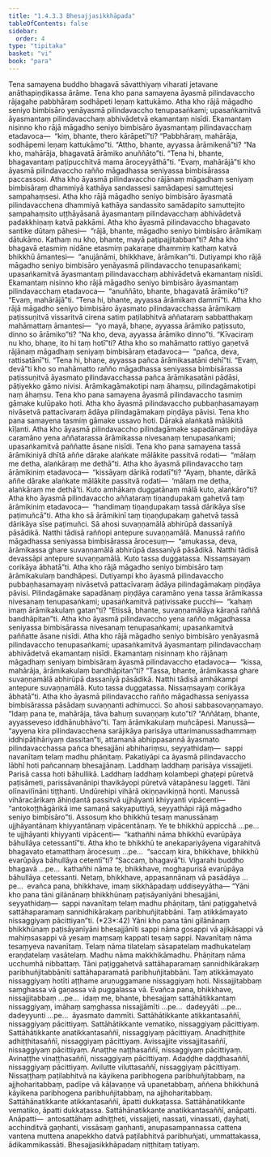 ```yaml
---
title: "1.4.3.3 Bhesajjasikkhāpada"
tableOfContents: false
sidebar:
  order: 4
type: "tipitaka"
basket: "vi"
book: "para"
---
```



<DynamicBreadcrumb />

<Division number="618" book="para">

<Paragraph number="2307" book="para">
Tena samayena buddho bhagavā sāvatthiyaṃ viharati jetavane anāthapiṇḍikassa ārāme. Tena kho pana samayena āyasmā pilindavaccho rājagahe pabbhāraṃ sodhāpeti leṇaṃ kattukāmo. Atha kho rājā māgadho seniyo bimbisāro yenāyasmā pilindavaccho tenupasaṅkami; upasaṅkamitvā āyasmantaṃ pilindavacchaṃ abhivādetvā ekamantaṃ nisīdi. Ekamantaṃ nisinno kho rājā māgadho seniyo bimbisāro āyasmantaṃ pilindavacchaṃ etadavoca—  “kiṃ, bhante, thero kārāpetī”ti? “Pabbhāraṃ, mahārāja, sodhāpemi leṇaṃ kattukāmo”ti. “Attho, bhante, ayyassa ārāmikenā”ti? “Na kho, mahārāja, bhagavatā ārāmiko anuññāto”ti. “Tena hi, bhante, bhagavantaṃ paṭipucchitvā mama āroceyyāthā”ti. “Evaṃ, mahārājā”ti kho āyasmā pilindavaccho rañño māgadhassa seniyassa bimbisārassa paccassosi. Atha kho āyasmā pilindavaccho rājānaṃ māgadhaṃ seniyaṃ bimbisāraṃ dhammiyā kathāya sandassesi samādapesi samuttejesi sampahaṃsesi. Atha kho rājā māgadho seniyo bimbisāro āyasmatā pilindavacchena dhammiyā kathāya sandassito samādapito samuttejito sampahaṃsito uṭṭhāyāsanā āyasmantaṃ pilindavacchaṃ abhivādetvā padakkhiṇaṃ katvā pakkāmi.
</Paragraph>

</Division>
<Division number="619" book="para">

<Paragraph number="2308" book="para">
Atha kho āyasmā pilindavaccho bhagavato santike dūtaṃ pāhesi—  “rājā, bhante, māgadho seniyo bimbisāro ārāmikaṃ dātukāmo. Kathaṃ nu kho, bhante, mayā paṭipajjitabban”ti? Atha kho bhagavā etasmiṃ nidāne etasmiṃ pakaraṇe dhammiṃ kathaṃ katvā bhikkhū āmantesi—  “anujānāmi, bhikkhave, ārāmikan”ti. Dutiyampi kho rājā māgadho seniyo bimbisāro yenāyasmā pilindavaccho tenupasaṅkami; upasaṅkamitvā āyasmantaṃ pilindavacchaṃ abhivādetvā ekamantaṃ nisīdi. Ekamantaṃ nisinno kho rājā māgadho seniyo bimbisāro āyasmantaṃ pilindavacchaṃ etadavoca—  “anuññāto, bhante, bhagavatā ārāmiko”ti? “Evaṃ, mahārājā”ti. “Tena hi, bhante, ayyassa ārāmikaṃ dammī”ti. Atha kho rājā māgadho seniyo bimbisāro āyasmato pilindavacchassa ārāmikaṃ paṭissuṇitvā vissaritvā cirena satiṃ paṭilabhitvā aññataraṃ sabbatthakaṃ mahāmattaṃ āmantesi—  “yo mayā, bhaṇe, ayyassa ārāmiko paṭissuto, dinno so ārāmiko”ti? “Na kho, deva, ayyassa ārāmiko dinno”ti. “Kīvaciraṃ nu kho, bhaṇe, ito hi taṃ hotī”ti? Atha kho so mahāmatto rattiyo gaṇetvā rājānaṃ māgadhaṃ seniyaṃ bimbisāraṃ etadavoca—  “pañca, deva, rattisatānī”ti. “Tena hi, bhaṇe, ayyassa pañca ārāmikasatāni dehī”ti. “Evaṃ, devā”ti kho so mahāmatto rañño māgadhassa seniyassa bimbisārassa paṭissuṇitvā āyasmato pilindavacchassa pañca ārāmikasatāni pādāsi, pāṭiyekko gāmo nivisi. Ārāmikagāmakotipi naṃ āhaṃsu, pilindagāmakotipi naṃ āhaṃsu.
</Paragraph>

</Division>
<Division number="620" book="para">

<Paragraph number="2309" book="para">
Tena kho pana samayena āyasmā pilindavaccho tasmiṃ gāmake kulūpako hoti. Atha kho āyasmā pilindavaccho pubbaṇhasamayaṃ nivāsetvā pattacīvaraṃ ādāya pilindagāmakaṃ piṇḍāya pāvisi. Tena kho pana samayena tasmiṃ gāmake ussavo hoti. Dārakā alaṅkatā mālākitā kīḷanti. Atha kho āyasmā pilindavaccho pilindagāmake sapadānaṃ piṇḍāya caramāno yena aññatarassa ārāmikassa nivesanaṃ tenupasaṅkami; upasaṅkamitvā paññatte āsane nisīdi. Tena kho pana samayena tassā ārāmikiniyā dhītā aññe dārake alaṅkate mālākite passitvā rodati—  “mālaṃ me detha, alaṅkāraṃ me dethā”ti. Atha kho āyasmā pilindavaccho taṃ ārāmikiniṃ etadavoca—  “kissāyaṃ dārikā rodatī”ti? “Ayaṃ, bhante, dārikā aññe dārake alaṅkate mālākite passitvā rodati—  ‘mālaṃ me detha, alaṅkāraṃ me dethā’ti. Kuto amhākaṃ duggatānaṃ mālā kuto, alaṅkāro”ti? Atha kho āyasmā pilindavaccho aññataraṃ tiṇaṇḍupakaṃ gahetvā taṃ ārāmikiniṃ etadavoca—  “handimaṃ tiṇaṇḍupakaṃ tassā dārikāya sīse paṭimuñcā”ti. Atha kho sā ārāmikinī taṃ tiṇaṇḍupakaṃ gahetvā tassā dārikāya sīse paṭimuñci. Sā ahosi suvaṇṇamālā abhirūpā dassanīyā pāsādikā. Natthi tādisā raññopi antepure suvaṇṇamālā. Manussā rañño māgadhassa seniyassa bimbisārassa ārocesuṃ—  “amukassa, deva, ārāmikassa ghare suvaṇṇamālā abhirūpā dassanīyā pāsādikā. Natthi tādisā devassāpi antepure suvaṇṇamālā. Kuto tassa duggatassa. Nissaṃsayaṃ corikāya ābhatā”ti. Atha kho rājā māgadho seniyo bimbisāro taṃ ārāmikakulaṃ bandhāpesi. Dutiyampi kho āyasmā pilindavaccho pubbaṇhasamayaṃ nivāsetvā pattacīvaraṃ ādāya pilindagāmakaṃ piṇḍāya pāvisi. Pilindagāmake sapadānaṃ piṇḍāya caramāno yena tassa ārāmikassa nivesanaṃ tenupasaṅkami; upasaṅkamitvā paṭivissake pucchi—  “kahaṃ imaṃ ārāmikakulaṃ gatan”ti? “Etissā, bhante, suvaṇṇamālāya kāraṇā raññā bandhāpitan”ti.
</Paragraph>

</Division>
<Division number="621" book="para">

<Paragraph number="2310" book="para">
Atha kho āyasmā pilindavaccho yena rañño māgadhassa seniyassa bimbisārassa nivesanaṃ tenupasaṅkami; upasaṅkamitvā paññatte āsane nisīdi. Atha kho rājā māgadho seniyo bimbisāro yenāyasmā pilindavaccho tenupasaṅkami; upasaṅkamitvā āyasmantaṃ pilindavacchaṃ abhivādetvā ekamantaṃ nisīdi. Ekamantaṃ nisinnaṃ kho rājānaṃ māgadhaṃ seniyaṃ bimbisāraṃ āyasmā pilindavaccho etadavoca—  “kissa, mahārāja, ārāmikakulaṃ bandhāpitan”ti? “Tassa, bhante, ārāmikassa ghare suvaṇṇamālā abhirūpā dassanīyā pāsādikā. Natthi tādisā amhākampi antepure suvaṇṇamālā. Kuto tassa duggatassa. Nissaṃsayaṃ corikāya ābhatā”ti. Atha kho āyasmā pilindavaccho rañño māgadhassa seniyassa bimbisārassa pāsādaṃ suvaṇṇanti adhimucci. So ahosi sabbasovaṇṇamayo. “Idaṃ pana te, mahārāja, tāva bahuṃ suvaṇṇaṃ kuto”ti? “Aññātaṃ, bhante, ayyasseveso iddhānubhāvo”ti. Taṃ ārāmikakulaṃ muñcāpesi.
</Paragraph>

<Paragraph number="2311" book="para">
Manussā—  “ayyena kira pilindavacchena sarājikāya parisāya uttarimanussadhammaṃ iddhipāṭihāriyaṃ dassitan”ti, attamanā abhippasannā āyasmato pilindavacchassa pañca bhesajjāni abhihariṃsu, seyyathidaṃ—  sappi navanītaṃ telaṃ madhu phāṇitaṃ. Pakatiyāpi ca āyasmā pilindavaccho lābhī hoti pañcannaṃ bhesajjānaṃ. Laddhaṃ laddhaṃ parisāya vissajjeti. Parisā cassa hoti bāhullikā. Laddhaṃ laddhaṃ kolambepi ghaṭepi pūretvā paṭisāmeti, parissāvanānipi thavikāyopi pūretvā vātapānesu laggeti. Tāni olīnavilīnāni tiṭṭhanti. Undūrehipi vihārā okiṇṇavikiṇṇā honti. Manussā vihāracārikaṃ āhiṇḍantā passitvā ujjhāyanti khiyyanti vipācenti—  “antokoṭṭhāgārikā ime samaṇā sakyaputtiyā, seyyathāpi rājā māgadho seniyo bimbisāro”ti.
</Paragraph>

<Paragraph number="2312" book="para">
Assosuṃ kho bhikkhū tesaṃ manussānaṃ ujjhāyantānaṃ khiyyantānaṃ vipācentānaṃ. Ye te bhikkhū appicchā …pe…  te ujjhāyanti khiyyanti vipācenti—  “kathañhi nāma bhikkhū evarūpāya bāhullāya cetessantī”ti.
</Paragraph>

<Paragraph number="2313" book="para">
Atha kho te bhikkhū te anekapariyāyena vigarahitvā bhagavato etamatthaṃ ārocesuṃ …pe…  “saccaṃ kira, bhikkhave, bhikkhū evarūpāya bāhullāya cetentī”ti? “Saccaṃ, bhagavā”ti. Vigarahi buddho bhagavā …pe…  kathañhi nāma te, bhikkhave, moghapurisā evarūpāya bāhullāya cetessanti. Netaṃ, bhikkhave, appasannānaṃ vā pasādāya …pe…  evañca pana, bhikkhave, imaṃ sikkhāpadaṃ uddiseyyātha—
</Paragraph>

</Division>
<Division number="622" book="para">

<Paragraph number="2314" book="para">
<Emphasis>“Yāni kho pana tāni gilānānaṃ bhikkhūnaṃ paṭisāyanīyāni bhesajjāni, seyyathidaṃ—  sappi navanītaṃ telaṃ madhu phāṇitaṃ, tāni paṭiggahetvā sattāhaparamaṃ sannidhikārakaṃ paribhuñjitabbāni. Taṃ atikkāmayato nissaggiyaṃ pācittiyan”</Emphasis>ti. (*23*:<Emphasis>42</Emphasis>)
</Paragraph>

</Division>
<Division number="623" book="para">

<Paragraph number="2315" book="para">
<Emphasis>Yāni kho pana tāni gilānānaṃ bhikkhūnaṃ paṭisāyanīyāni bhesajjānī</Emphasis>ti <Emphasis>sappi</Emphasis> nāma gosappi vā ajikāsappi vā mahiṃsasappi vā yesaṃ maṃsaṃ kappati tesaṃ sappi. <Emphasis>Navanītaṃ</Emphasis> nāma tesaṃyeva navanītaṃ. <Emphasis>Telaṃ</Emphasis> nāma tilatelaṃ sāsapatelaṃ madhukatelaṃ eraṇḍatelaṃ vasātelaṃ. <Emphasis>Madhu</Emphasis> nāma makkhikāmadhu. <Emphasis>Phāṇitaṃ</Emphasis> nāma ucchumhā nibbattaṃ.
</Paragraph>

<Paragraph number="2316" book="para">
<Emphasis>Tāni paṭiggahetvā sattāhaparamaṃ sannidhikārakaṃ paribhuñjitabbānī</Emphasis>ti sattāhaparamatā paribhuñjitabbāni.
</Paragraph>

<Paragraph number="2317" book="para">
<Emphasis>Taṃ atikkāmayato nissaggiyaṃ hotī</Emphasis>ti aṭṭhame aruṇuggamane nissaggiyaṃ hoti. Nissajjitabbaṃ saṃghassa vā gaṇassa vā puggalassa vā. Evañca pana, bhikkhave, nissajjitabbaṃ …pe…  idaṃ me, bhante, bhesajjaṃ sattāhātikkantaṃ nissaggiyaṃ, imāhaṃ saṃghassa nissajjāmīti …pe…  dadeyyāti …pe…  dadeyyunti …pe…  āyasmato dammīti.
</Paragraph>

</Division>
<Division number="624" book="para">

<Paragraph number="2318" book="para">
Sattāhātikkante atikkantasaññī, nissaggiyaṃ pācittiyaṃ. Sattāhātikkante vematiko, nissaggiyaṃ pācittiyaṃ. Sattāhātikkante anatikkantasaññī, nissaggiyaṃ pācittiyaṃ. Anadhiṭṭhite adhiṭṭhitasaññī, nissaggiyaṃ pācittiyaṃ. Avissajjite vissajjitasaññī, nissaggiyaṃ pācittiyaṃ. Anaṭṭhe naṭṭhasaññī, nissaggiyaṃ pācittiyaṃ. Avinaṭṭhe vinaṭṭhasaññī, nissaggiyaṃ pācittiyaṃ. Adaḍḍhe daḍḍhasaññī, nissaggiyaṃ pācittiyaṃ. Avilutte viluttasaññī, nissaggiyaṃ pācittiyaṃ.
</Paragraph>

<Paragraph number="2319" book="para">
Nissaṭṭhaṃ paṭilabhitvā na kāyikena paribhogena paribhuñjitabbaṃ, na ajjhoharitabbaṃ, padīpe vā kāḷavaṇṇe vā upanetabbaṃ, aññena bhikkhunā kāyikena paribhogena paribhuñjitabbaṃ, na ajjhoharitabbaṃ.
</Paragraph>

<Paragraph number="2320" book="para">
Sattāhānatikkante atikkantasaññī, āpatti dukkaṭassa. Sattāhānatikkante vematiko, āpatti dukkaṭassa. Sattāhānatikkante anatikkantasaññī, anāpatti.
</Paragraph>

</Division>
<Division number="625" book="para">

<Paragraph number="2321" book="para">
Anāpatti—  antosattāhaṃ adhiṭṭheti, vissajjeti, nassati, vinassati, ḍayhati, acchinditvā gaṇhanti, vissāsaṃ gaṇhanti, anupasampannassa cattena vantena muttena anapekkho datvā paṭilabhitvā paribhuñjati, ummattakassa, ādikammikassāti.

</Paragraph>
</Division>

<Paragraph number="2322" type="center" book="para">
Bhesajjasikkhāpadaṃ niṭṭhitaṃ tatiyaṃ.
</Paragraph>